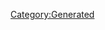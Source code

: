 {{Database/Costume/CostumeInfo
 |ID=12
 |DivaId=1
 |PrismCostumeId=12
 |Enabled=2
 |SkillId=12
 |EODICFLJAKO=False
 |AGBPBDODKBK=1
 |HMCOGDICFNB=1
 |LevelMax=4
 |HGBJODBCJDA=4
 |EGLDFPILJLG=0
 |GLEEPAFMPLO=False
 |IIELLEPEEFH=1860
}}
[[Category:Generated]]
